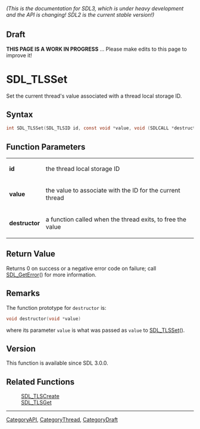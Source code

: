 ====== (This is the documentation for SDL3, which is under heavy development and the API is changing! SDL2 is the current stable version!) ======

== Draft ==

'''THIS PAGE IS A WORK IN PROGRESS''' ... Please make edits to this page to improve it!



<!-- #*^*^*^*^*See https://wiki.libsdl.org/SGFunctions for details on editing this page*^*^*^*^* -->
= SDL_TLSSet =

Set the current thread's value associated with a thread local storage ID.

== Syntax ==

<syntaxhighlight lang='c'>
int SDL_TLSSet(SDL_TLSID id, const void *value, void (SDLCALL *destructor)(void*));
</syntaxhighlight>

== Function Parameters ==

{|
|'''id'''
|the thread local storage ID
|-
|'''value'''
|the value to associate with the ID for the current thread
|-
|'''destructor'''
|a function called when the thread exits, to free the value
|}

== Return Value ==

Returns 0 on success or a negative error code on failure; call
[[SDL_GetError]]() for more information.

== Remarks ==

The function prototype for <code>destructor</code> is:

<syntaxhighlight lang='c'>
void destructor(void *value)
</syntaxhighlight>

where its parameter <code>value</code> is what was passed as
<code>value</code> to [[SDL_TLSSet]]().

== Version ==

This function is available since SDL 3.0.0.

== Related Functions ==

:[[SDL_TLSCreate]]
:[[SDL_TLSGet]]

----
[[CategoryAPI]], [[CategoryThread]], [[CategoryDraft]]
<!-- #See the Style Guide for instructions on editing the footer. -->


